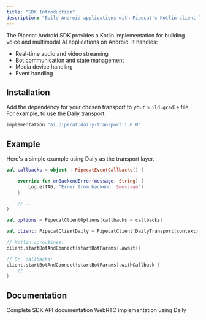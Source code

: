 ```yaml
---
title: "SDK Introduction"
description: "Build Android applications with Pipecat's Kotlin client library"
---
```


The Pipecat Android SDK provides a Kotlin implementation for building voice and multimodal AI applications on Android. It handles:

- Real-time audio and video streaming
- Bot communication and state management
- Media device handling
- Event handling

## Installation

Add the dependency for your chosen transport to your `build.gradle` file. For example, to use the Daily transport:

```gradle
implementation "ai.pipecat:daily-transport:1.0.0"
```

## Example

Here's a simple example using Daily as the transport layer.

```kotlin
val callbacks = object : PipecatEventCallbacks() {

    override fun onBackendError(message: String) {
        Log.e(TAG, "Error from backend: $message")
    }

    // ...
}

val options = PipecatClientOptions(callbacks = callbacks)

val client: PipecatClientDaily = PipecatClient(DailyTransport(context), options)

// Kotlin coroutines:
client.startBotAndConnect(startBotParams).await()

// Or, callbacks:
client.startBotAndConnect(startBotParams).withCallback {
    // ...
}
```

## Documentation

<CardGroup cols={2}>
  <Card
    title="API Reference"
    icon="book"
    href="https://docs-android.rtvi.ai/"
  >
    Complete SDK API documentation
  </Card>

  <Card title="Daily Transport" icon="network-wired" href="./transports/daily">
    WebRTC implementation using Daily
  </Card>
</CardGroup>
